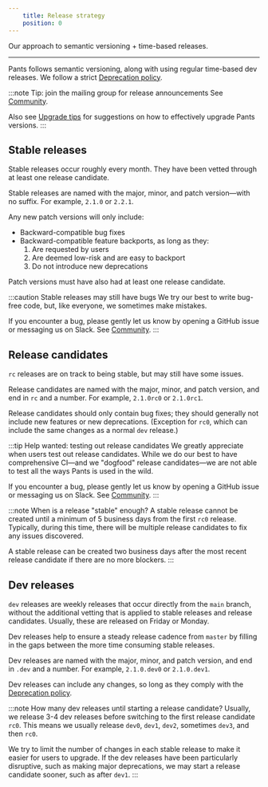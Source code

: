 ```yaml
---
    title: Release strategy
    position: 0
---
```


Our approach to semantic versioning + time-based releases.

---

Pants follows semantic versioning, along with using regular time-based dev releases. We follow a strict [Deprecation policy](../../release-notes/deprecation-policy.mdx).

:::note Tip: join the mailing group for release announcements
See [Community](/community/members).

Also see [Upgrade tips](../../release-notes/upgrade-tips.mdx) for suggestions on how to effectively upgrade Pants versions.
:::

## Stable releases

Stable releases occur roughly every month. They have been vetted through at least one release candidate.

Stable releases are named with the major, minor, and patch version—with no suffix. For example, `2.1.0` or `2.2.1`.

Any new patch versions will only include:

- Backward-compatible bug fixes
- Backward-compatible feature backports, as long as they:
  1. Are requested by users
  1. Are deemed low-risk and are easy to backport
  1. Do not introduce new deprecations

Patch versions must have also had at least one release candidate.

:::caution Stable releases may still have bugs
We try our best to write bug-free code, but, like everyone, we sometimes make mistakes.

If you encounter a bug, please gently let us know by opening a GitHub issue or messaging us on Slack. See [Community](/community/members).
:::

## Release candidates

`rc` releases are on track to being stable, but may still have some issues.

Release candidates are named with the major, minor, and patch version, and end in `rc` and a number. For example, `2.1.0rc0` or `2.1.0rc1`.

Release candidates should only contain bug fixes; they should generally not include new features or new deprecations. (Exception for `rc0`, which can include the same changes as a normal `dev` release.)

:::tip Help wanted: testing out release candidates
We greatly appreciate when users test out release candidates. While we do our best to have comprehensive CI—and we "dogfood" release candidates—we are not able to test all the ways Pants is used in the wild.

If you encounter a bug, please gently let us know by opening a GitHub issue or messaging us on Slack. See [Community](/community/members).
:::

:::note When is a release "stable" enough?
A stable release cannot be created until a minimum of 5 business days from the first `rc0` release. Typically, during this time, there will be multiple release candidates to fix any issues discovered.

A stable release can be created two business days after the most recent release candidate if there are no more blockers.
:::

## Dev releases

`dev` releases are weekly releases that occur directly from the `main` branch, without the additional vetting that is applied to stable releases and release candidates. Usually, these are released on Friday or Monday.

Dev releases help to ensure a steady release cadence from `master` by filling in the gaps between the more time consuming stable releases.

Dev releases are named with the major, minor, and patch version, and end in `.dev` and a number. For example, `2.1.0.dev0` or `2.1.0.dev1`.

Dev releases can include any changes, so long as they comply with the [Deprecation policy](../../release-notes/deprecation-policy.mdx).

:::note How many dev releases until starting a release candidate?
Usually, we release 3-4 dev releases before switching to the first release candidate `rc0`. This means we usually release `dev0`, `dev1`, `dev2`, sometimes `dev3`, and then `rc0`.

We try to limit the number of changes in each stable release to make it easier for users to upgrade. If the dev releases have been particularly disruptive, such as making major deprecations, we may start a release candidate sooner, such as after `dev1`.
:::
